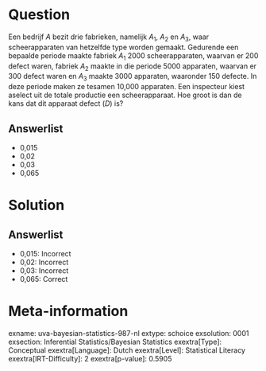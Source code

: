 Question
========

Een bedrijf *A* bezit drie fabrieken, namelijk *A*~1~, *A*~2~ en *A*~3~,
waar scheerapparaten van hetzelfde type worden gemaakt. Gedurende een
bepaalde periode maakte fabriek *A*~1~ 2000 scheerapparaten, waarvan er
200 defect waren, fabriek *A*~2~ maakte in die periode 5000 apparaten,
waarvan er 300 defect waren en *A*~3~ maakte 3000 apparaten, waaronder
150 defecte. In deze periode maken ze tesamen 10,000 apparaten. Een
inspecteur kiest aselect uit de totale productie een scheerapparaat. Hoe
groot is dan de kans dat dit apparaat defect (*D*) is?

Answerlist
----------

* 0,015
* 0,02
* 0,03
* 0,065

Solution
========

Answerlist
----------

* 0,015: Incorrect
* 0,02: Incorrect
* 0,03: Incorrect
* 0,065: Correct

Meta-information
================
exname: uva-bayesian-statistics-987-nl
extype: schoice
exsolution: 0001
exsection: Inferential Statistics/Bayesian Statistics
exextra[Type]: Conceptual
exextra[Language]: Dutch
exextra[Level]: Statistical Literacy
exextra[IRT-Difficulty]: 2
exextra[p-value]: 0.5905
